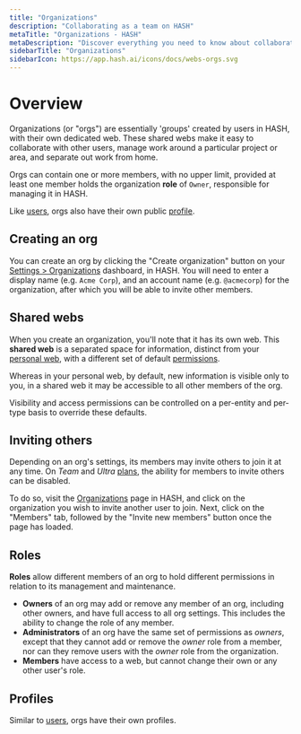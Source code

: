 ```yaml
---
title: "Organizations"
description: "Collaborating as a team on HASH"
metaTitle: "Organizations - HASH"
metaDescription: "Discover everything you need to know about collaborating as a team or in a group using HASH"
sidebarTitle: "Organizations"
sidebarIcon: https://app.hash.ai/icons/docs/webs-orgs.svg
---
```


# Overview

Organizations (or "orgs") are essentially 'groups' created by users in HASH, with their own dedicated web. These shared webs make it easy to collaborate with other users, manage work around a particular project or area, and separate out work from home.

Orgs can contain one or more members, with no upper limit, provided at least one member holds the organization **role** of `Owner`, responsible for managing it in HASH.

Like [users](/guide/webs/users), orgs also have their own public [profile](/guide/account/profile).

## Creating an org<a id="#create" />

You can create an org by clicking the "Create organization" button on your [Settings > Organizations](https://app.hash.ai/settings/organizations) dashboard, in HASH. You will need to enter a display name (e.g. `Acme Corp`), and an account name (e.g. `@acmecorp`) for the organization, after which you will be able to invite other members.

## Shared webs<a id="#web" />

When you create an organization, you'll note that it has its own web. This **shared web** is a separated space for information, distinct from your [personal web](/guide/webs/users#web), with a different set of default [permissions](/guide/sharing).

Whereas in your personal web, by default, new information is visible only to you, in a shared web it may be accessible to all other members of the org.

Visibility and access permissions can be controlled on a per-entity and per-type basis to override these defaults.

## Inviting others<a id="#invite" />

Depending on an org's settings, its members may invite others to join it at any time. On _Team_ and _Ultra_ [plans](/pricing), the ability for members to invite others can be disabled.

To do so, visit the [Organizations](https://app.hash.ai/settings/organizations) page in HASH, and click on the organization you wish to invite another user to join. Next, click on the "Members" tab, followed by the "Invite new members" button once the page has loaded.

## Roles

**Roles** allow different members of an org to hold different permissions in relation to its management and maintenance.

- **Owners** of an org may add or remove any member of an org, including other owners, and have full access to all org settings. This includes the ability to change the role of any member.
- **Administrators** of an org have the same set of permissions as _owners_, except that they cannot add or remove the _owner_ role from a member, nor can they remove users with the _owner_ role from the organization.
- **Members** have access to a web, but cannot change their own or any other user's role.

## Profiles<a id="#profile" />

Similar to [users](/learn/webs/users), orgs have their own profiles.
